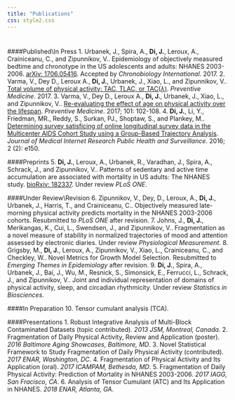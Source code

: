 ```yaml
---
title: "Publications"
css: style2.css
---
```

<script>
  (function(i,s,o,g,r,a,m){i['GoogleAnalyticsObject']=r;i[r]=i[r]||function(){
  (i[r].q=i[r].q||[]).push(arguments)},i[r].l=1*new Date();a=s.createElement(o),
  m=s.getElementsByTagName(o)[0];a.async=1;a.src=g;m.parentNode.insertBefore(a,m)
  })(window,document,'script','https://www.google-analytics.com/analytics.js','ga');

  ga('create', 'UA-99094202-1', 'auto');
  ga('send', 'pageview');

</script>

#

#

####Published\\In Press
1. Urbanek, J., Spira, A., __Di, J.__, Leroux, A., Crainiceanu, C., and Zipunnikov, V.. Epidemiology of objectively measured bedtime and
chronotype in the US adolescents and adults: NHANES 2003-2006. [arXiv: 1706.05416](https://arxiv.org/abs/1706.05416). Accepted by _Chronobiology International_. 2017.
2. Varma, V., Dey D., Leroux A., __Di, J.__, Urbanek, J., Xiao, L., and Zipunnikov, V.. [Total volume of physical activity: TAC, TLAC, or TAC($\lambda$)](http://www.sciencedirect.com/science/article/pii/S0091743517303997). _Preventive Medicine_. 2017.
3. Varma, V., Dey D., Leroux A., __Di, J.__, Urbanek, J., Xiao, L., and Zipunnikov, V.. [Re-evaluating the effect of age on physical activity over the lifespan](http://www.sciencedirect.com/science/article/pii/S0091743517301949). _Preventive Medicine_. 2017; 101: 102-108.
4.  __Di, J.__, Li, Y., Friedman, MR., Reddy, S., Surkan, PJ., Shoptaw, S., and Plankey, M.. [Determining survey satisficing of online longitudinal survey data in the Multicenter AIDS Cohort Study using a Group-Based Trajectory Analysis](http://publichealth.jmir.org/2016/2/e150/). _Journal of Medical Internet Research Public Health and Surveillance_. 2016; 2 (2): e150.

####Preprints
5. __Di, J.__, Leroux, A., Urbanek, R., Varadhan, J., Spira, A., Schrack, J., and Zipunnikov, V.. Patterns of sedentary and active time accumulation are associated with mortality in US adults: The NHANES study. [bioRxiv: 182337](http://www.biorxiv.org/content/early/2017/08/31/182337). Under review _PLoS ONE_.

####Under Review\\Revision
6. Zipunnikov, V., Dey, D., Leroux, A., __Di, J.__, Urbanek, J., Harris, T., and Crainiceanu, C.. Objectively measured late-morning physical activity predicts mortality in the NHANES 2003-2006 cohorts. Resubmitted to _PLoS ONE_ after revision.
7. Johns, J., __Di, J.__, Merikangas, K., Cui, L.,  Swendsen, J., and Zipunnikov, V.. Fragmentation as a novel measure of stability in normalized trajectories of mood and attention assessed by electronic diaries. Under review _Physiological Measurement_.
8. Grigsby, M., __Di, J.__, Leroux, A., Zipunnikov, V., Xiao, L., Crainiceanu, C., and Checkley, W.. Novel Metrics for Growth Model Selection. Resubmitted to _Emerging Themes in Epidemiology_ after revision. 
9. __Di, J.__, Spira, A., Urbanek, J., Bai, J., Wu, M., Resnick, S., Simonsick, E., Ferrucci, L., Schrack, J., and Zipunnikov, V.. Joint and individual representation of domains of physical activity, sleep, and circadian rhythmicity. Under review _Statistics in Biosciences_.

####In Preparation
10. Tensor cumulant analysis (TCA).


####Presentations
1. Robust Integrative Analysis of Multi-Block Contaminated Datasets (topic contributed). _2013 JSM, Montreal, Canada_. 
2. Fragmentation of Daily Physical Activity, Review and Application (poster). _2016 Baltimore Aging Showcases, Baltimore, MD_.
3. Novel Statistical Framework to Study Fragmentation of Daily Physical Activity (contributed). _2017 ENAR, Washington, DC_.
4. Fragmentation of Physical Activity and Its Application (oral). _2017 ICAMPAM, Bethesda, MD_.
5. Fragmentation of Daily Physical Activity: Prediction of Mortality in NHANES 2003-2006. _2017 IAGG, San Fracisco, CA_.
6. Analysis of Tensor Cumulant (ATC) and Its Application in NHANES. _2018 ENAR, Atlanta, GA_.

